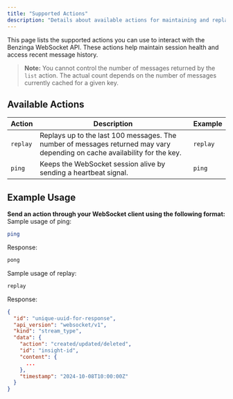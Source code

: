 ```yaml
---
title: "Supported Actions"
description: "Details about available actions for maintaining and replaying WebSocket sessions."
---
```


This page lists the supported actions you can use to interact with the Benzinga WebSocket API. These actions help maintain session health and access recent message history.

> **Note:** You cannot control the number of messages returned by the `list` action. The actual count depends on the number of messages currently cached for a given key.

## Available Actions

|  Action  | Description | Example |
|----------|-------------|---------|
| `replay` | Replays up to the last 100 messages. The number of messages returned may vary depending on cache availability for the key. | `replay` |
| `ping`   | Keeps the WebSocket session alive by sending a heartbeat signal. | `ping` |

## Example Usage

**Send an action through your WebSocket client using the following format:**
Sample usage of ping:

```bash
ping
```

Response:
```bash
pong
```

Sample usage of replay:

```bash
replay
```

Response:
```json
{
  "id": "unique-uuid-for-response",
  "api_version": "websocket/v1",
  "kind": "stream_type",
  "data": {
    "action": "created/updated/deleted",
    "id": "insight-id",
    "content": {
      ...  
    },
    "timestamp": "2024-10-08T10:00:00Z"
  }
}
```
